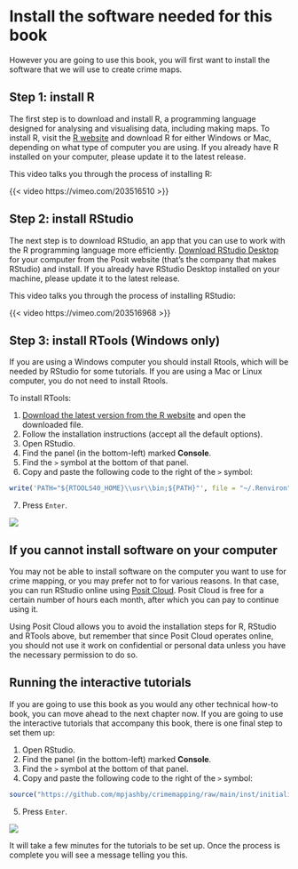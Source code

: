 # Install the software needed for this book {.unnumbered}

However you are going to use this book, you will first want to install the software that we
will use to create crime maps.



## Step 1: install R

The first step is to download and install R, a programming language designed for analysing and visualising data, including making maps. To install R, visit the [R website](https://cran.r-project.org/) and download R for either Windows or Mac, depending on what type of computer you are using. If you already have R installed on your computer, please update it to the latest release.

This video talks you through the process of installing R:

{{< video https://vimeo.com/203516510 >}}



## Step 2: install RStudio

The next step is to download RStudio, an app that you can use to work with the R programming language more efficiently. [Download RStudio Desktop](https://posit.co/download/rstudio-desktop/) for your computer from the Posit website (that's the company that makes RStudio) and install. If you already have RStudio Desktop installed on your machine, please update it to the latest release.

This video talks you through the process of installing RStudio:

{{< video https://vimeo.com/203516968 >}}



## Step 3: install RTools (Windows only)

If you are using a Windows computer you should install Rtools, which will be needed by RStudio for some tutorials. If you are using a Mac or Linux computer, you do not need to install Rtools.

To install RTools: 

  1. [Download the latest version from the R website](https://cran.r-project.org/bin/windows/Rtools/rtools40.html) and open the downloaded file.
  2. Follow the installation instructions (accept all the default options).
  3. Open RStudio.
  4. Find the panel (in the bottom-left) marked **Console**.
  5. Find the `>` symbol at the bottom of that panel.
  6. Copy and paste the following code to the right of the `>` symbol:

```r
write('PATH="${RTOOLS40_HOME}\\usr\\bin;${PATH}"', file = "~/.Renviron", append = TRUE)
```

  7. Press `Enter`.

![](images/rstudio_console_rtools.png)



## If you cannot install software on your computer

You may not be able to install software on the computer you want to use for crime mapping, or you may prefer not to for various reasons. In that case, you can run RStudio online using [Posit Cloud](https://posit.cloud/). Posit Cloud is free for a certain number of hours each month, after which you can pay to continue using it.

Using Posit Cloud allows you to avoid the installation steps for R, RStudio and RTools above, but remember that since Posit Cloud operates online, you should not use it work on confidential or personal data unless you have the necessary permission to do so.


## Running the interactive tutorials

If you are going to use this book as you would any other technical how-to book, you can move ahead to the next chapter now. If you are going to use the interactive tutorials that accompany this book, there is one final step to set them up:

  1. Open RStudio. 
  2. Find the panel (in the bottom-left) marked **Console**.
  3. Find the `>` symbol at the bottom of that panel.
  4. Copy and paste the following code to the right of the `>` symbol:

```r
source("https://github.com/mpjashby/crimemapping/raw/main/inst/initialise.R")
```

  5. Press `Enter`.
  
![](images/rstudio_console_initialise.png)

It will take a few minutes for the tutorials to be set up. Once the process is complete you will see a message telling you this.
